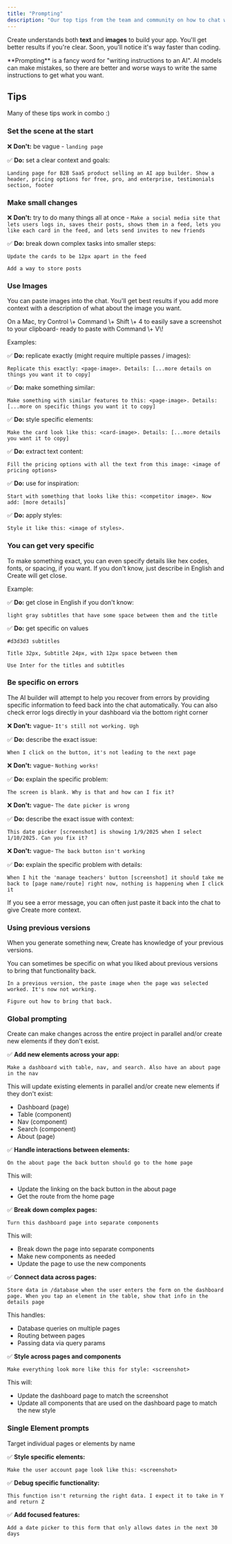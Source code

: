 ```yaml
---
title: "Prompting"
description: "Our top tips from the team and community on how to chat with Create to build apps"
---
```


Create understands both **text** and **images** to build your app. You'll get better results if you're clear. Soon, you'll notice it's way faster than coding.

<Info>
  **Prompting** is a fancy word for "writing instructions to an AI". AI models can make mistakes, so there are better and worse ways to write the same instructions to get what you want.
</Info>

## Tips

Many of these tips work in combo :)

### Set the scene at the start

❌ **Don't:** be vague - `landing page`

✅ **Do:** set a clear context and goals:

```
Landing page for B2B SaaS product selling an AI app builder. Show a header, pricing options for free, pro, and enterprise, testimonials section, footer
```

### Make small changes

❌ **Don't:** try to do many things all at once - `Make a social media site that lets users logs in, saves their posts, shows them in a feed, lets you like each card in the feed, and lets send invites to new friends`

✅ **Do:** break down complex tasks into smaller steps:

```
Update the cards to be 12px apart in the feed 
```

```
Add a way to store posts
```

### Use Images

You can paste images into the chat. You'll get best results if you add more context with a description of what about the image you want.

<Info>
  On a Mac, try Control \+ Command \+ Shift \+ 4 to easily save a screenshot to your clipboard- ready to paste with Command \+ V\!
</Info>

Examples:

✅ **Do:** replicate exactly (might require multiple passes / images):

```
Replicate this exactly: <page-image>. Details: [...more details on things you want it to copy]
```

✅ **Do:** make something similar:

```
Make something with similar features to this: <page-image>. Details: [...more on specific things you want it to copy]
```

✅ **Do:** style specific elements:

```
Make the card look like this: <card-image>. Details: [...more details you want it to copy]
```

✅ **Do:** extract text content:

```
Fill the pricing options with all the text from this image: <image of pricing options>
```

✅ **Do:** use for inspiration:

```
Start with something that looks like this: <competitor image>. Now add: [more details]
```

✅ **Do:** apply styles:

```
Style it like this: <image of styles>.
```

### You can get very specific

To make something exact, you can even specify details like hex codes, fonts, or spacing, if you want. If you don't know, just describe in English and Create will get close.

Example:

✅ **Do:** get close in English if you don't know:

```
light gray subtitles that have some space between them and the title
```

✅ **Do:** get specific on values

```
#d3d3d3 subtitles
```

```
Title 32px, Subtitle 24px, with 12px space between them
```

```
Use Inter for the titles and subtitles
```

### Be specific on errors

<Tip>
  The AI builder will attempt to help you recover from errors by providing specific information to feed back into the chat automatically. You can also check error logs directly in your dashboard via the bottom right corner
</Tip>

❌ **Don't:** vague- `It's still not working. Ugh`

✅ **Do:** describe the exact issue:

```
When I click on the button, it's not leading to the next page
```

❌ **Don't:** vague- `Nothing works!`

✅ **Do:** explain the specific problem:

```
The screen is blank. Why is that and how can I fix it?
```

❌ **Don't:** vague- `The date picker is wrong`

✅ **Do:** describe the exact issue with context:

```
This date picker [screenshot] is showing 1/9/2025 when I select 1/10/2025. Can you fix it?
```

❌ **Don't:** vague- `The back button isn't working`

✅ **Do:** explain the specific problem with details:

```
When I hit the 'manage teachers' button [screenshot] it should take me back to [page name/route] right now, nothing is happening when I click it
```

If you see a error message, you can often just paste it back into the chat to give Create more context.

### Using previous versions

When you generate something new, Create has knowledge of your previous versions.

You can sometimes be specific on what you liked about previous versions to bring that functionality back.

```
In a previous version, the paste image when the page was selected worked. It's now not working. 

Figure out how to bring that back. 
```

### Global prompting

Create can make changes across the entire project in parallel and/or create new elements if they don't exist.

✅ **Add new elements across your app:**

```
Make a dashboard with table, nav, and search. Also have an about page in the nav
```

This will update existing elements in parallel and/or create new elements if they don't exist:

- Dashboard (page)
- Table (component)
- Nav (component)
- Search (component)
- About (page)

✅ **Handle interactions between elements:**

```
On the about page the back button should go to the home page
```

This will:

- Update the linking on the back button in the about page
- Get the route from the home page

✅ **Break down complex pages:**

```
Turn this dashboard page into separate components
```

This will:

- Break down the page into separate components
- Make new components as needed
- Update the page to use the new components

✅ **Connect data across pages:**

```
Store data in /database when the user enters the form on the dashboard page. When you tap an element in the table, show that info in the details page
```

This handles:

- Database queries on multiple pages
- Routing between pages
- Passing data via query params

✅ **Style across pages and components**

```
Make everything look more like this for style: <screenshot>
```

This will:

- Update the dashboard page to match the screenshot
- Update all components that are used on the dashboard page to match the new style

### Single Element prompts

Target individual pages or elements by name

✅ **Style specific elements:**

```
Make the user account page look like this: <screenshot>
```

✅ **Debug specific functionality:**

```
This function isn't returning the right data. I expect it to take in Y and return Z
```

✅ **Add focused features:**

```
Add a date picker to this form that only allows dates in the next 30 days
```